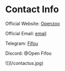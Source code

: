 # Contact Info

Official Website: [Openzoo](https://OpenZoo.io)

Official Email: [email](contact@openzoo.io)

Telegram: [Fifou](https://t.me/Open_fifou)

Discord: @Open Fifou
        
<div style={{marginTop:10}}>
    <div style={{float:'right'}}>
        ![](/contactus.jpg)
    </div>
</div>
